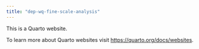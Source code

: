 ```yaml
---
title: "dep-wq-fine-scale-analysis"
---
```


This is a Quarto website.

To learn more about Quarto websites visit <https://quarto.org/docs/websites>.
